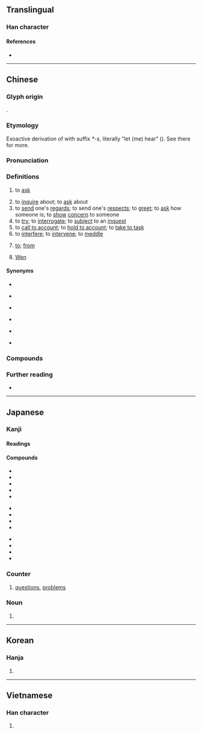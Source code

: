 {{also|问}}
{{character info}}
==Translingual==
{{stroke order|type=animate}}
{{stroke order|type=alternative}}<!-- Are these traditional/modern, in some order? Check at commons too. -->

===Han character===
{{Han char|rn=30|rad=口|as=08|sn=11|four=77607|canj=ANR|ids=⿵門口}}

====References====
* {{Han ref|kx=0195.100|dkj=03814|dj=0416.100|hdz=74284.030|uh=554F|ud=21839|bh=B0DD|bd=45277}}

----

==Chinese==
{{zh-forms|s=问}}

===Glyph origin===
{{Han etym}}
{{Han compound|門|口|ls=psc|c1=p|c2=s}}.

===Etymology===
Exoactive derivation of {{och-l|聞|id=1|to hear}} with suffix ''*-s'', literally "let (me) hear" ({{zh-ref|Schuessler, 2007}}). See there for more.

===Pronunciation===
{{zh-pron
|m=wèn
|m-s=wen4
|dg=вын3
|c=man6
|c-t=mun5
|g=un5
|h=pfs=mun;gd=mun4
|j=veng3
|mb=mō̤ng
|md=muóng/ông
|md_note=muóng - vernacular; ông - literary
|mn=xm,qz,tp,kh,tn,tc,hc,sx,km,mg:mn̄g/zz,yl:mūi/lk:mňg/būn
|mn_note=mn̄g/mūi/mňg - vernacular; būn - literary
|mn-t=mung7
|w=3men
|x=un5/un4
|x_note=un5 - vernacular; un4 - literary
|mc=y
|oc=y
|ma=y
|cat=v,n,prep,pn
}}

===Definitions===
{{zh-hanzi}}

# to [[ask]]
#: {{zh-x|我 能 '''問''' 個 問題 嗎？|May I '''ask''' a question?}}
#: {{zh-x|問 他 到 哪兒{r} 去。|'''Ask''' him where to go.}}
#: {{zh-x|你 問 我，我 問 邊個？|You ask me, but who do I ask? → I don't know the answer to your question.|C}}
# to [[inquire]] about; to [[ask]] about
# to [[send]] one's [[regards]]; to send one's [[respect]]s; to [[greet]]; to [[ask]] how someone is; to [[show]] [[concern]] to someone
# to [[try]]; to [[interrogate]]; to [[subject]] to an [[inquest]]
# to [[call to account]]; to [[hold to account]]; to [[take to task]]
# to [[interfere]]; to [[intervene]]; to [[meddle]]
# {{lb|zh|colloquial}} [[to]]; [[from]]
# {{surname|zh|dot=:}} [[Wen]]

====Synonyms====
* {{s|to ask}}
{{zh-syn-saurus|發問}}
* {{s|to inquire about}}
{{zh-syn-saurus|打聽}}
* {{s|to send one's regards}}
{{zh-syn-saurus|問候}}
* {{s|to try}}
{{zh-syn-saurus|審訊}}
* {{s|to call to account}}
{{zh-syn-saurus|質問}}
* {{s|to interfere}}
{{zh-syn-saurus|干預}}

===Compounds===
{{zh-der|請問|問題|三推六問|三敲六問|下問|不問|不問皁白|不問青黃|不恥下問|不相聞問|不聞不問|不通聞問|不過問|丙吉問牛|乏人問津|人口問題|候問|借問|做學問|偢問|元好問|先決問題|入國問俗|入境問俗|入境問禁|六問三推|冷帳不問|出問題|刑問|刨根問底|動問|勘問|勞工問題|反問|反躬自問|取問|叮問|吉問|含蓼問疾|呵壁問天|問一答十|問七問八|問世|問事|問事獄具|問住|問俗|問候|問卜|問屋|問卷|問卷調查|問名|問天買卦|問好|問字|問安|問安視膳|問官|問官答花|問寒問暖|問寢|問對|問心|問心無愧|問成|問政|問斷|問東問西|問柳尋花|問柳評花|問案|問津|問牛|問牛知馬|問理|問當|問禁|問答|問答題|問結|問罪|問罪之師|問羊知馬|問肯|問舍求田|問荊|問號|問訊|問診|問話|問諸水濱|問路|問輸|問道於盲|問遣|問遺|問長問短|問難|問頭|問題兒童|問題劇|問題少年|問鼎|嘉問|噓寒問暖|國策顧問|垂問|執經問難|大學問|天問|套問|好問|存問|學問|學問有素|學問淵博|宋之問|家問|家庭訪問|審問|尋山問水|尋根問底|尋花問柳|尋芳問柳|弔問|弔喪問疾|弔死問疾|慰問|慰問金|打個問號|打問|打問訊|扣問|承問|投石問路|拷問|拿問|按問|捫心自問|掏問|採風問俗|探問|推問|提問|搜根問底|摘三問四|撫心自問|撫躬自問|擿問|啟問|明知故問|書目答問|望聞問切|查問|根問|案問|楚莊問鼎|榕壇問業|榮問|此問彼難|每事問|民生問題|求田問舍|求神問卜|沒學問|治問|泛問|淑問|潛圖問鼎|激問|無人問津|煩問|理問|疑問|疑問代詞|疑問句|疑問號|發問|白問|盤問|盤根問底|瞅問|社會問題|程序問題|究問|答問|答非所問|策問|素問|細問|絕問|置而不問|老人問題|老齡問題|考問|耕當問奴|聘問|聞問|聲問|臨問|自問|興師問罪|舍本問末|衢室之問|觀風問俗|訊問|記問|訪問|訪問團|訪問法|設問|詢問|試問|詰問|調問|讎問|責問|質問|質疑問難|購問|載酒問字|巡問|追問|通問|逼問|過問|釘問|雞鳴問寢|電話訪問|青年問題|音問|音問兩絕|音問杳然|音問相繼|顧問|飛蓬之問|體問|黃帝素問|黑人問題}}

===Further reading===
* {{thcwd|7044}}

{{zh-cat|Beginning}}

----

==Japanese==

===Kanji===
{{ja-kanji|grade=3|rs=口08}}

====Readings====
{{ja-readings
|goon=もん
|kanon=ぶん
|kun=と-い<と-ひ, と-う<と-ふ, とん-
|nanori=はる
}}

====Compounds====
{{rel-top}}
{{top3}}
* {{ja-r|問%題|もん%だい}}
* {{ja-r|問%答|もん%どう}}
* {{ja-r|問う|と.う}}
* {{ja-r|不%問|ふ%もん}}
* {{ja-r|学%問|がく%もん}}
{{mid3}}
* {{ja-r|質%問|しつ%もん}}
* {{ja-r|疑%問|ぎ%もん}}
* {{ja-r|一%問|いち%もん}}
* {{ja-r|尋%問|じん%もん}}
{{mid3}}
* {{ja-r|喚%問|かん%もん}}
* {{ja-r|検%問|けん%もん}}
* {{ja-r|詰%問|きつ%もん}}
* {{ja-r|拷%問|ごう%もん}}
{{bottom}}
{{rel-bottom}}

===Counter===
{{ja-pos|もん|counter}}

# [[question]]s, [[problem]]s

===Noun===
{{ja-noun|とい}}

# {{alternative form of|ja|問い}}

----

==Korean==

===Hanja===
{{ko-hanja|묻다|물을|문}}

# {{hanja form of|문|[[ask]]; [[question]]}}

----

==Vietnamese==

===Han character===
{{vi-hantu|[[vấn]], [[vắn]], [[vắng]], [[vẩn]], [[vặn]]|rs=口08}}

# {{rfdef|vi|sort=口08}}